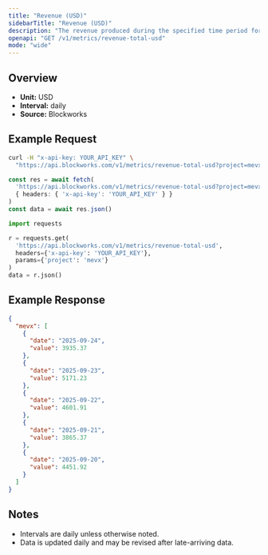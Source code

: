 ```yaml
---
title: "Revenue (USD)"
sidebarTitle: "Revenue (USD)"
description: "The revenue produced during the specified time period for given project."
openapi: "GET /v1/metrics/revenue-total-usd"
mode: "wide"
---
```


## Overview

- **Unit:** USD
- **Interval:** daily
- **Source:** Blockworks

## Example Request

<CodeGroup>

```bash cURL
curl -H "x-api-key: YOUR_API_KEY" \
  "https://api.blockworks.com/v1/metrics/revenue-total-usd?project=mevx"
```

```typescript TypeScript
const res = await fetch(
  'https://api.blockworks.com/v1/metrics/revenue-total-usd?project=mevx',
  { headers: { 'x-api-key': 'YOUR_API_KEY' } }
)
const data = await res.json()
```

```python Python
import requests

r = requests.get(
  'https://api.blockworks.com/v1/metrics/revenue-total-usd',
  headers={'x-api-key': 'YOUR_API_KEY'},
  params={'project': 'mevx'}
)
data = r.json()
```

</CodeGroup>

## Example Response

```json
{
  "mevx": [
    {
      "date": "2025-09-24",
      "value": 3935.37
    },
    {
      "date": "2025-09-23",
      "value": 5171.23
    },
    {
      "date": "2025-09-22",
      "value": 4601.91
    },
    {
      "date": "2025-09-21",
      "value": 3865.37
    },
    {
      "date": "2025-09-20",
      "value": 4451.92
    }
  ]
}
```

## Notes
- Intervals are daily unless otherwise noted.
- Data is updated daily and may be revised after late-arriving data.